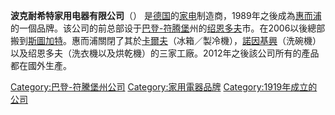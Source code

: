 {{Infobox company
| name                = 波克耐希特家用电器有限公司
| name_en             = Bauknecht Hausgeräte GmbH
| logo                = BK Logo.svg
| caption             = 
| type                = [[惠而浦|惠而浦]]集團旗下品牌
| traded_as           = 
| ROC_UBN             = 
| original_text       = 
| fate                = 1989年被[[惠而浦|惠而浦]]收購
| predecessor         = 
| successor           = 
| foundation          = 1919年於[[德國|德國]][[内卡尔滕茨林根|内卡尔滕茨林根]]
| founder             = {{Tsl|en|Gottlob Bauknecht|戈特洛布·波克耐希特}}
| defunct             = <!-- {{End date|YYYY|MM|DD}} -->
| location            = {{flagicon|GER}}[[德國|德國]][[斯圖加特|斯圖加特]]
| locations           = 
| area_served         = 
| key_people          = 
| industry            = 
| products            = 
| services            = 
| revenue             = 
| operating_income    = 
| net_income          = 
| aum                 = <!-- Only used with financial services companies -->
| assets              = 
| equity              = 
| owner               = 
| num_employees       = 
| parent              = [[惠而浦|惠而浦]]
| divisions           = 
| subsid              = 
| homepage            = <!-- {{URL|example.com}} -->
| zip_code            = 
| telephone_no        = 
| slogan              = 
| capital             = 
| market_value        = 
| P/E ratio           = 
| earnings per share  = 
| Net asset value     = 
| accounting_period   = 
| major_shareholder   = 
| footnotes           = 
}}
'''波克耐希特家用电器有限公司'''（{{lang|de|'''Bauknecht Hausgeräte GmbH'''}}） 是[[德国|德国]]的[[家电|家电]]制造商，1989年之後成為[[惠而浦|惠而浦]]的一個品牌。该公司的前总部设于[[巴登-符腾堡|巴登-符腾堡]]州的[[绍恩多夫|绍恩多夫]]市。在2006以後總部搬到[[斯圖加特|斯圖加特]]。惠而浦關閉了其於[[卡爾夫|卡爾夫]]（冰箱／製冷機），[[諾因基興_(薩爾州)|諾因基興]]（洗碗機）以及绍恩多夫（洗衣機以及烘乾機）的三家工廠。2012年之後該公司所有的產品都在國外生產。

{{company-stub}}

[[Category:巴登-符騰堡州公司|Category:巴登-符騰堡州公司]]
[[Category:家用電器品牌|Category:家用電器品牌]]
[[Category:1919年成立的公司|Category:1919年成立的公司]]